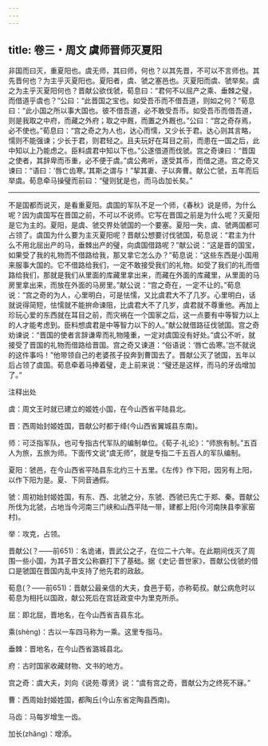 ```yaml
---
---
---
```

title: 卷三・周文 虞师晋师灭夏阳
---

非国而曰灭，重夏阳也。虞无师，其曰师，何也？以其先晋，不可以不言师也。其先晋何也？为主乎灭夏阳也。夏阳者，虞、虢之塞邑也。灭夏阳而虞、虢举矣。虞之为主乎灭夏阳何也？晋献公欲伐虢，荀息曰：“君何不以屈产之乘、垂棘之璧，而借道乎虞也？”公曰：“此晋国之宝也。如受吾币而不借吾道，则如之何？”荀息曰：“此小国之所以事大国也。彼不借吾道，必不敢受吾币。如受吾币而借吾道，则是我取之中府，而藏之外府；取之中厩，而置之外厩也。”公曰：“宫之奇存焉，必不使也。”荀息曰：“宫之奇之为人也，达心而懦，又少长于君。达心则其言略，懦则不能强谏；少长于君，则君轻之。且夫玩好在耳目之前，而患在一国之后，此中知以上乃能虑之。臣料虞君中知以下也。”公遂借道而伐虢。宫之奇谏曰：“晋国之使者，其辞卑而币重，必不便于虞。”虞公弗听，遂受其币，而借之道。宫之奇又谏曰：“语曰：‘唇亡齿寒。’其斯之谓与！”挈其妻、子以奔曹。献公亡虢，五年而后举虞。荀息牵马操璧而前曰：“璧则犹是也，而马齿加长矣。”

----------------

不是国都而说灭，是看重夏阳。虞国的军队不足一个师，《春秋》说是师，为什么呢？因为虞国写在晋国之前，不可以不说师。它写在晋国之前是为什么呢？灭夏阳是它为主的。夏阳，是虞、虢交界处虢国的一个要塞。夏阳一失，虞、虢两国都可占领了。虞国为什么要为主灭夏阳呢？晋献公想要讨伐虢国，荀息说：“君主为什么不用北屈出产的马，垂棘出产的璧，向虞国借路呢？”献公说：“这是晋的国宝，如果受了我的礼物而不借路给我，那又拿它怎么办？”荀息说：“这些东西是小国用来服事大国的。它不借路给我们，一定不敢接受我们的礼物。如受了我们的礼而借路给我们，那就是我们从里面的库藏里拿出来，而藏在外面的库藏里，从里面的马房里拿出来，而放在外面的马房里。”献公说：“宫之奇在，一定不让的。”荀息说：“宫之奇的为人，心里明白，可是怯懦，又比虞君大不了几岁。心里明白，话就说得简短，怯懦就不能拚命谏阻，比虞君大不了几岁，虞君就不尊重他。再加上珍玩心爱的东西就在耳目之前，而灾祸在一个国家之后，这一点要有中等智力以上的人才能考虑到。臣料想虞君是中等智力以下的人。”献公就借路征伐虢国。宫之奇劝谏说：“晋国的使者言辞谦卑而礼物隆重，一定对虞国没有好处。”虞公不听，就接受了晋国的礼物而借路给晋国。宫之奇又谏道：“俗语说：‘唇亡齿寒。’岂不就说的这件事吗！”他带领自己的老婆孩子投奔到曹国去了。晋献公灭了虢国，五年以后占领了虞国。荀息牵着马捧着璧，走上前来说：“璧还是这样，而马的牙齿增加了。”

注释出处

虞：周文王时就已建立的姬姓小国，在今山西省平陆县北。

晋：西周始封姬姓国，晋献公时都于绛(今山西省翼城县东南)。

师：可泛指军队，也可专指古代军队的编制单位。《荀子·礼论》：“师旅有制。”五百人为旅，五旅为师。下面传文说“虞无师”，就是专指二千五百人的军队编制。

夏阳：虢邑，在今山西省平陆县东北约三十五里。《左传》作下阳，因另有上阳，以作下阳为是。夏、下同音通假。

虢：周初始封姬姓国，有东、西、北虢之分，东虢、西虢已先亡于郑、秦。晋献公所伐为北虢，占地当今河南三门峡和山西平陆一带，建都上阳(今河南陕县李家窑村)。

举：攻克，占领。

晋献公(？——前651)：名诡诸，晋武公之子，在位二十六年。在此期间伐灭了周围一些小国，为其子晋文公称霸打下了基础。据《史记·晋世家》，晋献公伐虢的借口是虢国在晋国内乱中支持了他先君的政敌。

荀息(？——前651)：晋献公最亲信的大夫，食邑于荀，亦称荀叔。献公病危时以荀息为相托以国政，献公死后在宫廷政变中为里克所杀。

屈：即北屈，晋地名，在今山西省吉县东北。

乘(shèng)：古以一车四马称为一乘。这里专指马。

垂棘：晋地名，在今山西省潞城县北。

府：古时国家收藏财物、文书的地方。

宫之奇：虞大夫，刘向《说苑·尊贤》说：“虞有宫之奇，晋献公为之终死不寐。”

曹：西周始封姬姓国，都陶丘(今山东省定陶县西南)。

马齿：马每岁增生一齿。

加长(zhǎng)：增添。

